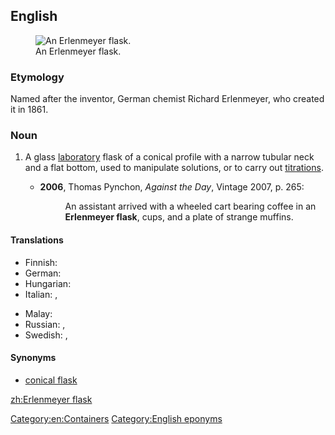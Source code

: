 ==English==
{{wikipedia}}
[[File:Erlenmeyer flask hg.jpg|thumb|An Erlenmeyer flask.]]
===Etymology===
Named after the inventor, German chemist Richard Erlenmeyer, who created it in 1861.

===Noun===
{{en-noun|sg=[[w:Richard August Carl Emil Erlenmeyer|Erlenmeyer]] [[flask]]}}

# {{context|chemistry}} A glass [[laboratory]] flask of a conical profile with a narrow tubular neck and a flat bottom, used to manipulate solutions, or to carry out [[titration]]s.
#* '''2006''', Thomas Pynchon, ''Against the Day'', Vintage 2007, p. 265:
#*: An assistant arrived with a wheeled cart bearing coffee in an '''Erlenmeyer flask''', cups, and a plate of strange muffins.

====Translations====
{{trans-top|conical laboratory flask}}
* Finnish: {{t-|fi|erlenmeyerkolvi}}
* German: {{t-|de|Erlenmeyerkolben|m}}
* Hungarian: {{t-|hu|Erlenmeyer-lombik}}
* Italian: {{t-|it|beuta|f}}, {{t-|it|matraccio di Erlenmeyer|m}}
{{trans-mid}}
* Malay: {{t-|ms|kelalang kon}}
* Russian: {{t-|ru|колба Эрленмейера|f|sc=Cyrl|tr=kólba Érlenméjera}}, {{t-|ru|коническая колба|f|sc=Cyrl|tr=koníčeskaja kólba}}
* Swedish: {{t|sv|E-kolv|c}}, {{t-|sv|Erlenmeyerkolv|c}}
{{trans-bottom}}

====Synonyms====
* [[conical flask]]

[[Category:en:Containers]]
[[Category:English eponyms]]

[[zh:Erlenmeyer flask]]